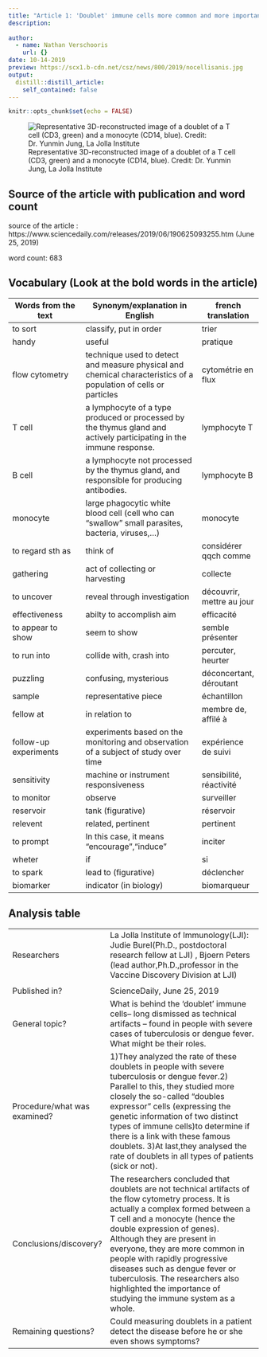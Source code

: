 ```yaml
---
title: "Article 1: 'Doublet' immune cells more common and more important than previously thought"
description: 
  
author:
  - name: Nathan Verschooris
    url: {}
date: 10-14-2019
preview: https://scx1.b-cdn.net/csz/news/800/2019/nocellisanis.jpg 
output:
  distill::distill_article:
    self_contained: false
---
```


```r
knitr::opts_chunk$set(echo = FALSE)
```
![ Representative 3D-reconstructed image of a doublet of a T cell (CD3, green) and a monocyte (CD14, blue). Credit: Dr. Yunmin Jung, La Jolla Institute](https://scx1.b-cdn.net/csz/news/800/2019/nocellisanis.jpg)


## Source of the article with publication and word count

source of the article : https://www.sciencedaily.com/releases/2019/06/190625093255.htm (June 25, 2019)

word count: 683

## Vocabulary (Look at the bold words in the article)

| Words from the text | Synonym/explanation in English | french translation |
| ------------------- | ------------------------------ | ---------------|
| to sort  |   classify, put in order                |trier|
| handy                    |   useful       | pratique|
|flow cytometry| technique used to detect and measure physical and chemical characteristics of a population of cells or particles|cytométrie en flux|
|T cell| a lymphocyte of a type produced or processed by the thymus gland and actively participating in the immune response.|lymphocyte T|
|B cell|a lymphocyte not processed by the thymus gland, and responsible for producing antibodies.|lymphocyte B|
|monocyte|large phagocytic white blood cell (cell who can "swallow" small parasites, bacteria, viruses,...) |monocyte|
|to regard sth as|think of|considérer qqch comme|
|gathering|act of collecting or harvesting|collecte|
|to uncover|reveal through investigation|découvrir, mettre au jour|
|effectiveness|abilty to accomplish aim|efficacité|
|to appear to show|seem to show|semble présenter|
|to run into|collide with, crash into|percuter, heurter|
|puzzling|confusing, mysterious| déconcertant, déroutant|
|sample|representative piece|échantillon|
|fellow at|in relation to|membre de, affilé à|
|follow-up experiments |experiments based on the monitoring and observation of a subject of study over time|expérience de suivi|
|sensitivity|machine or instrument responsiveness|sensibilité, réactivité|
|to monitor|observe|surveiller|
|reservoir|tank (figurative)|réservoir|
|relevent|related, pertinent|pertinent|
|to prompt|In this case, it means "encourage","induce"|inciter|
|wheter|if|si|
|to spark|lead to (figurative)|déclencher|
|biomarker|indicator (in biology)|biomarqueur|

## Analysis table 

|                              |                                                                     |
| ---------------------------- | ------------------------------------------------------------------- |
| Researchers                  |  La Jolla Institute of Immunology(LJI): Judie Burel(Ph.D., postdoctoral research fellow at LJI) , Bjoern Peters (lead author,Ph.D.,professor in the Vaccine Discovery Division at LJI)
|
| Published in?                | ScienceDaily, June 25, 2019                                                      |
| General topic?               | What is behind the 'doublet' immune cells-- long dismissed as technical artifacts -- found in people with severe cases of tuberculosis or dengue fever. What might be their roles.  |
| Procedure/what was examined? | 1)They analyzed the rate of these doublets in people with severe tuberculosis or dengue fever.2) Parallel to this, they studied more closely the so-called "doubles expressor" cells (expressing the genetic information of two distinct types of immune cells)to determine if there is a link with these famous doublets. 3)At last,they analysed the rate of doublets in all types of patients (sick or not).   |
| Conclusions/discovery?       |  The researchers concluded that doublets are not technical artifacts of the flow cytometry process. It is actually a complex formed between a T cell and a monocyte (hence the double expression of genes). Although they are present in everyone, they are more common in people with rapidly progressive diseases such as dengue fever or tuberculosis. The researchers also highlighted the importance of studying the immune system as a whole.|
| Remaining questions?         | Could measuring doublets in a patient detect the disease before he or she even shows symptoms? |




